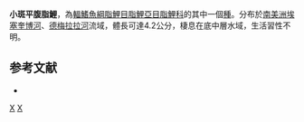 {{Speciesbox 
| taxon = Phenacogaster microstictus
| status = NE
| status_system = IUCN3.1
| authority =  [[Eigenmann|Eigenmann]], 1909
| synonyms = 
}}
'''小斑平腹脂鯉'''，為[[輻鰭魚綱|輻鰭魚綱]][[脂鯉目|脂鯉目]][[脂鯉亞目|脂鯉亞目]][[脂鯉科|脂鯉科]]的其中一個[[種|種]]。分布於[[南美洲|南美洲]][[埃塞奎博河|埃塞奎博河]]、[[德梅拉拉河|德梅拉拉河]]流域，體長可達4.2公分，棲息在底中層水域，生活習性不明。

==参考文献==
{{refbegin}}
*{{FishBase_species|genus=Phenacogaster|species=microstictus|year=2014|month=1}}
{{refend}}

{{Taxonbar|from=Q5616537}}

[[Category:平腹脂鯉屬|X]]
[[Category:1909年描述的鱼类|X]]


{{魚類小作品}}